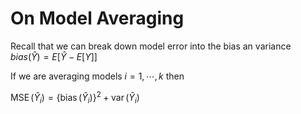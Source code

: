 # On Model Averaging

Recall that we can break down model error into the bias an variance $bias(\hat{Y})= E[\hat{Y}-E[Y]]$

If we are averaging models $i=1, \cdots ,k$ then

$\operatorname{MSE}\left(\hat{Y}_{i}\right)=\left\{\operatorname{bias}\left(\hat{Y}_{i}\right)\right\}^{2}+\operatorname{var}\left(\hat{Y}_{i}\right)$
